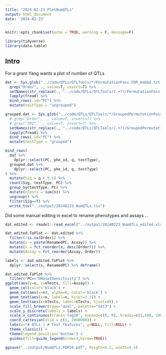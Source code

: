 ```yaml
---
title: "2024-02-23_PlotNumQTLs"
output: html_document
date: '2024-02-23'
---
```


```r
knitr::opts_chunk$set(echo = TRUE, warning = F, message=F)
```

```r
library(tidyverse)
library(data.table)
```


## Intro

For a grant Yang wants a plot of number of QTLs

```r

dat <- Sys.glob("../code/QTLs/QTLTools/*/PermutationPass.FDR_Added.txt.gz") %>%
  grep("Order", ., value=T, invert=T) %>%
  setNames(str_replace(., "../code/QTLs/QTLTools/(.+?)/PermutationPass.FDR_Added.txt.gz", "\\1")) %>%
  lapply(fread) %>%
  bind_rows(.id="PC") %>%
  mutate(testType = "ungrouped")

grouped.dat <- Sys.glob("../code/QTLs/QTLTools/*/GroupedPermutationPass.FDR_Added.txt.gz") %>%
  # grep("Order", ., value=T, invert=T) %>%
  # grep("YRI", ., value=T, invert=T) %>%
  setNames(str_replace(., "../code/QTLs/QTLTools/(.+?)/GroupedPermutationPass.FDR_Added.txt.gz", "\\1")) %>%
  lapply(fread) %>%
  bind_rows(.id="PC") %>%
  mutate(testType = "grouped")

bind_rows(
  dat %>%
    dplyr::select(PC, phe_id, q, testType),
  grouped.dat %>%
    dplyr::select(PC, phe_id, q, testType)
) %>%
  mutate(Sig = q < 0.1) %>%
  count(Sig, testType, PC) %>%
  group_by(testType, PC) %>%
  mutate(nTests = sum(n)) %>%
  ungroup() %>%
  filter(Sig==T) %>%
  write_tsv("../output/20240223_NumQTLs.tsv")


```

Did some manual editing in excel to rename phenotypes and assays ...

```r
dat.edited <- readxl::read_excel("../output/20240223_NumQTLs_edited.xlsx")

dat.edited.ToPlot <- dat.edited %>%
  filter(!is.na(Order)) %>%
  mutate(x = paste(RenamedPC, Assay)) %>%
  mutate(x = fct_reorder(x, desc(Order))) %>%
  mutate(Assay = fct_reorder(Assay, Order))

labels <- dat.edited.ToPlot %>%
  dplyr::select(x, RenamedPC) %>% deframe()

dat.edited.ToPlot %>%
  filter(!PC=="DNaseISensitivity") %>%
ggplot(aes(y=x, x=nTests, fill=Assay)) +
  geom_col(color='black') +
  geom_col(aes(x=n), alpha=0, color='black') +
  geom_text(aes(x=n, label=n, hjust=1.1)) +
  geom_text(aes(x=nTests, label=nTests, hjust=0)) +
  scale_fill_brewer(type="qual", palette="Set3") +
  scale_y_discrete(labels = labels) +
  scale_x_continuous(trans='log10', expand=c(0, 0), breaks=c(1,100, 10000, 1E6), labels=c(1, 100, "10K", "1M")) +
  coord_cartesian(xlim = c(1, 7000000)) +
  labs(x="# QTLs | # Test features", y=NULL, fill=NULL) +
  theme_classic() +
  theme(legend.position='bottom') +
  guides(fill=guide_legend(nrow=3,byrow=TRUE))

ggsave("../output/NumQTLs.FDR10.pdf", height=4.5, width=4.5)
```


